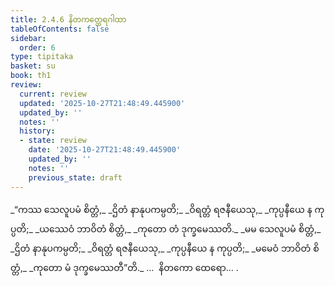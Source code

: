```yaml
---
title: 2.4.6 နိတကတ္ထေရဂါထာ
tableOfContents: false
sidebar:
  order: 6
type: tipitaka
basket: su
book: th1
review:
  current: review
  updated: '2025-10-27T21:48:49.445900'
  updated_by: ''
  notes: ''
  history:
  - state: review
    date: '2025-10-27T21:48:49.445900'
    updated_by: ''
    notes: ''
    previous_state: draft
---
```



<ReviewStatus review={frontmatter.review} showDetails={true} />

<HypothesisAnnotation frontmatter={frontmatter} />

<DynamicBreadcrumb />

<Division number="191" book="th1" e="ch" v="19" p="257">

<Paragraph number="385" type="verses" book="th1">
_“ကဿ သေလူပမံ စိတ္တံ,_  
_ဌိတံ နာနုပကမ္ပတိ;_  
_ဝိရတ္တံ ရဇနီယေသု,_  
_ကုပ္ပနီယေ န ကုပ္ပတိ;_  
_ယဿေဝံ ဘာဝိတံ စိတ္တံ,_  
_ကုတော တံ ဒုက္ခမေဿတိ._  

</Paragraph>

</Division>
<Division number="192" book="th1" e="ch" v="19" p="257">

<Paragraph number="386" type="verses" book="th1">
_မမ သေလူပမံ စိတ္တံ,_  
_ဌိတံ နာနုပကမ္ပတိ;_  
_ဝိရတ္တံ ရဇနီယေသု,_  
_ကုပ္ပနီယေ န ကုပ္ပတိ;_  
_မမေဝံ ဘာဝိတံ စိတ္တံ,_  
_ကုတော မံ ဒုက္ခမေဿတီ”တိ._  


</Paragraph>
</Division>

<Paragraph number="387" type="center" book="th1">
…  နိတကော ထေရော… .
</Paragraph>